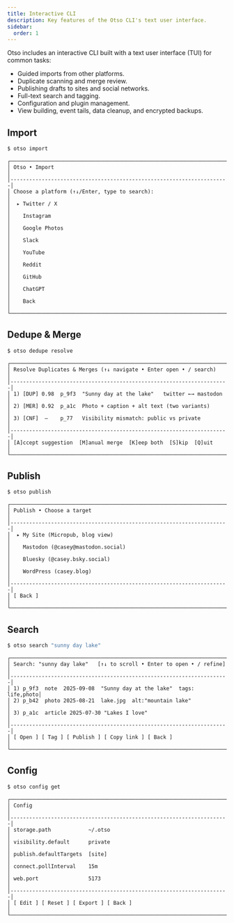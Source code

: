 ```yaml
---
title: Interactive CLI
description: Key features of the Otso CLI's text user interface.
sidebar:
  order: 1
---
```


Otso includes an interactive CLI built with a text user interface (TUI) for common tasks:

- Guided imports from other platforms.
- Duplicate scanning and merge review.
- Publishing drafts to sites and social networks.
- Full-text search and tagging.
- Configuration and plugin management.
- View building, event tails, data cleanup, and encrypted backups.

## Import

```bash
$ otso import
```

```text
┌──────────────────────────────────────────────────────────────────────┐
│ Otso • Import                                                        │
│----------------------------------------------------------------------│
│ Choose a platform (↑↓/Enter, type to search):                        │
│  ▸ Twitter / X                                                       │
│    Instagram                                                         │
│    Google Photos                                                     │
│    Slack                                                             │
│    YouTube                                                           │
│    Reddit                                                            │
│    GitHub                                                            │
│    ChatGPT                                                           │
│    Back                                                              │
└──────────────────────────────────────────────────────────────────────┘
```

## Dedupe & Merge

```bash
$ otso dedupe resolve
```

```text
┌──────────────────────────────────────────────────────────────────────┐
│ Resolve Duplicates & Merges (↑↓ navigate • Enter open • / search)    │
│----------------------------------------------------------------------│
│ 1) [DUP] 0.98  p_9f3  "Sunny day at the lake"   twitter ←→ mastodon  │
│ 2) [MER] 0.92  p_a1c  Photo + caption + alt text (two variants)      │
│ 3) [CNF]  —    p_77   Visibility mismatch: public vs private         │
│----------------------------------------------------------------------│
│ [A]ccept suggestion  [M]anual merge  [K]eep both  [S]kip  [Q]uit     │
└──────────────────────────────────────────────────────────────────────┘
```

## Publish

```bash
$ otso publish
```

```text
┌──────────────────────────────────────────────────────────────────────┐
│ Publish • Choose a target                                            │
│----------------------------------------------------------------------│
│  ▸ My Site (Micropub, blog view)                                     │
│    Mastodon (@casey@mastodon.social)                                 │
│    Bluesky (@casey.bsky.social)                                      │
│    WordPress (casey.blog)                                            │
│----------------------------------------------------------------------│
│ [ Back ]                                                             │
└──────────────────────────────────────────────────────────────────────┘
```

## Search

```bash
$ otso search "sunny day lake"
```

```text
┌──────────────────────────────────────────────────────────────────────┐
│ Search: "sunny day lake"   [↑↓ to scroll • Enter to open • / refine] │
│----------------------------------------------------------------------│
│ 1) p_9f3  note  2025-09-08  "Sunny day at the lake"  tags: life,photo│
│ 2) p_b42  photo 2025-08-21  lake.jpg  alt:"mountain lake"            │
│ 3) p_a1c  article 2025-07-30 "Lakes I love"                          │
│----------------------------------------------------------------------│
│ [ Open ] [ Tag ] [ Publish ] [ Copy link ] [ Back ]                  │
└──────────────────────────────────────────────────────────────────────┘
```

## Config

```bash
$ otso config get
```

```text
┌──────────────────────────────────────────────────────────────────────┐
│ Config                                                               │
│----------------------------------------------------------------------│
│ storage.path            ~/.otso                                      │
│ visibility.default      private                                      │
│ publish.defaultTargets  [site]                                       │
│ connect.pollInterval    15m                                          │
│ web.port                5173                                         │
│----------------------------------------------------------------------│
│ [ Edit ] [ Reset ] [ Export ] [ Back ]                               │
└──────────────────────────────────────────────────────────────────────┘
```

